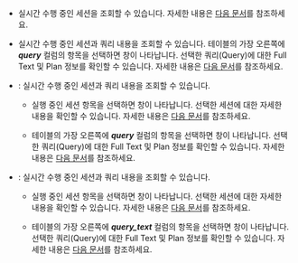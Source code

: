 <InDoc product="redis,mongodb">

* <Cmdname sid="active_sessions" className="uitext" />

  실시간 수행 중인 세션을 조회할 수 있습니다. 자세한 내용은 [다음 문서](#using-activesessions)를 참조하세요.

</InDoc>

<InDoc product="mysql">

* <Cmdname sid="active_sessions" className="uitext" />

  실시간 수행 중인 세션과 쿼리 내용을 조회할 수 있습니다. 테이블의 가장 오른쪽에 ***query*** 컬럼의 항목을 선택하면 <Cmdname sid="TTL06224" className="uitext" /> 창이 나타납니다. 선택한 쿼리(Query)에 대한 Full Text 및 Plan 정보를 확인할 수 있습니다. 자세한 내용은 [다음 문서](#query-details)를 참조하세요.

</InDoc>

<InDoc product="postgresql">

* <Cmdname sid="active_sessions" className="uitext" />: 실시간 수행 중인 세션과 쿼리 내용을 조회할 수 있습니다. 

  * 실행 중인 세션 항목을 선택하면 <Cmdname sid="session_detail" className="uitext" /> 창이 나타납니다. 선택한 세션에 대한 자세한 내용을 확인할 수 있습니다. 자세한 내용은 [다음 문서](#session-details)를 참조하세요.

  * 테이블의 가장 오른쪽에 ***query*** 컬럼의 항목을 선택하면 <Cmdname sid="TTL06224" className="uitext" /> 창이 나타납니다. 선택한 쿼리(Query)에 대한 Full Text 및 Plan 정보를 확인할 수 있습니다. 자세한 내용은 [다음 문서](#query-details)를 참조하세요.

</InDoc>

<InDoc product="oracle-pro,oracle">

* <Cmdname sid="active_sessions" className="uitext" />: 실시간 수행 중인 세션과 쿼리 내용을 조회할 수 있습니다. 

  * 실행 중인 세션 항목을 선택하면 <Cmdname sid="session_detail" className="uitext" /> 창이 나타납니다. 선택한 세션에 대한 자세한 내용을 확인할 수 있습니다. 자세한 내용은 [다음 문서](#session-details)를 참조하세요.

  * 테이블의 가장 오른쪽에 ***query_text*** 컬럼의 항목을 선택하면 <Cmdname sid="TTL06224" className="uitext" /> 창이 나타납니다. 선택한 쿼리(Query)에 대한 Full Text 및 Plan 정보를 확인할 수 있습니다. 자세한 내용은 [다음 문서](#query-details)를 참조하세요.

</InDoc>